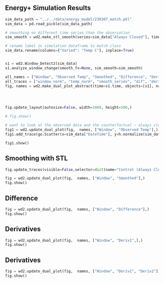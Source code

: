 






## Energy+ Simulation Results  
::: {.r-stack}
```python

sim_data_path = "../../data/energy_model/230307_match.pkl"
sim_data = pd.read_pickle(sim_data_path)

# smoothing on different time series than the observation 
sim_smooth = wd2.make_stl_smooth(series=sim_data["Always Closed"], time=None, model="additive")

# rename label in simulation dataframe to match class
sim_data.rename(columns={"Varied": "Temp C"}, inplace=True)


s1 = wd2.Window_Detect2(sim_data)
s1.analyze_window_change(smooth_fx=None, sim_smooth=sim_smooth)

all_names = ["Window", "Observed Temp", "Smoothed", "Difference", "Deriv1", "Deriv2"]
all_traces = ["window_norm", "temp_norm", "smooth_series", "dif", "deriv", "deriv2"]
fig, names = wd2.make_dual_plot_abstract(time=s1.time, objects=[s1], names=all_names, traces=all_traces, title_arr=[""], )




fig.update_layout(autosize=False, width=1000, height=500,)

# fig.show()
```



```python


# want to look at the observed data and the counterfactual ~ always cloesed 
fig1 = wd2.update_dual_plot(fig,  names, ["Window", "Observed Temp"],)
fig1.add_trace(go.Scatter(x=sim_data["DateTime"], y=h.normalize(sim_data["Always Closed"]), mode='lines', name="Control (Always Closed)"))

fig1.show()


```

:::

## Smoothing with STL
```python
fig.update_traces(visible=False,selector=dict(name="Control (Always Closed)"))

fig = wd2.update_dual_plot(fig,  names, ["Window", "Smoothed"],)
fig.show()

```

## Difference
```python
fig = wd2.update_dual_plot(fig,  names, ["Window", "Difference"],)
fig.show()
```

## Derivatives
```python
fig = wd2.update_dual_plot(fig,  names, ["Window", "Deriv1",],)
fig.show()
```

## Derivatives
```python
fig = wd2.update_dual_plot(fig,  names, ["Window", "Deriv1", "Deriv2"])
fig.show()
```

